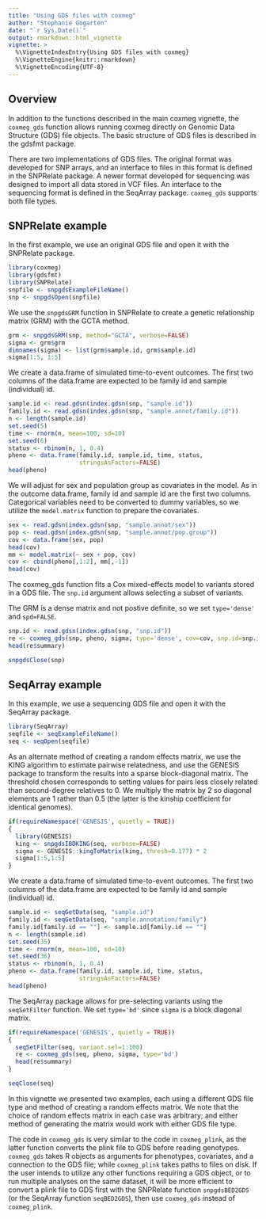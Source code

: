 ```yaml
---
title: "Using GDS files with coxmeg"
author: "Stephanie Gogarten"
date: "`r Sys.Date()`"
output: rmarkdown::html_vignette
vignette: >
  %\VignetteIndexEntry{Using GDS files with coxmeg}
  %\VignetteEngine{knitr::rmarkdown}
  %\VignetteEncoding{UTF-8}
---
```


## Overview

In addition to the functions described in the main coxmeg vignette, the `coxmeg_gds` function allows running coxmeg directly on Genomic Data Structure (GDS) file objects. The basic structure of GDS files is described in the gdsfmt package.

There are two implementations of GDS files. The original format was developed for SNP arrays, and an interface to files in this format is defined in the SNPRelate package. A newer format developed for sequencing was designed to import all data stored in VCF files. An interface to the sequencing format is defined in the SeqArray package. `coxmeg_gds` supports both file types.


## SNPRelate example

In the first example, we use an original GDS file and open it with the SNPRelate package.

```r
library(coxmeg)
library(gdsfmt)
library(SNPRelate)
snpfile <- snpgdsExampleFileName()
snp <- snpgdsOpen(snpfile)
```

We use the `snpgdsGRM` function in SNPRelate to create a genetic relationship matrix (GRM) with the GCTA method.

```r
grm <- snpgdsGRM(snp, method="GCTA", verbose=FALSE)
sigma <- grm$grm
dimnames(sigma) <- list(grm$sample.id, grm$sample.id)
sigma[1:5, 1:5]
```

We create a data.frame of simulated time-to-event outcomes. The first two columns of the data.frame are expected to be family id and sample (individual) id.

```r
sample.id <- read.gdsn(index.gdsn(snp, "sample.id"))
family.id <- read.gdsn(index.gdsn(snp, "sample.annot/family.id"))
n <- length(sample.id)
set.seed(5)
time <- rnorm(n, mean=100, sd=10)
set.seed(6)
status <- rbinom(n, 1, 0.4)
pheno <- data.frame(family.id, sample.id, time, status,
                    stringsAsFactors=FALSE)
head(pheno)
```

We will adjust for sex and population group as covariates in the model. As in the outcome data.frame, family id and sample id are the first two columns. Categorical variables need to be converted to dummy variables, so we utilize the `model.matrix` function to prepare the covariates.

```r
sex <- read.gdsn(index.gdsn(snp, "sample.annot/sex"))
pop <- read.gdsn(index.gdsn(snp, "sample.annot/pop.group"))
cov <- data.frame(sex, pop)
head(cov)
mm <- model.matrix(~ sex + pop, cov)
cov <- cbind(pheno[,1:2], mm[,-1])
head(cov)
```

The coxmeg_gds function fits a Cox mixed-effects model to variants stored in a GDS file. The `snp.id` argument allows selecting a subset of variants.

The GRM is a dense matrix and not postive definite, so we set `type='dense'` and `spd=FALSE`.

```r
snp.id <- read.gdsn(index.gdsn(snp, "snp.id"))
re <- coxmeg_gds(snp, pheno, sigma, type='dense', cov=cov, snp.id=snp.id[1:100], spd=FALSE)
head(re$summary)
```

```r
snpgdsClose(snp)
```


## SeqArray example

In this example, we use a sequencing GDS file and open it with the SeqArray package.

```r
library(SeqArray)
seqfile <- seqExampleFileName()
seq <- seqOpen(seqfile)
```

As an alternate method of creating a random effects matrix, we use the KING algorithm to estimate pairwise relatedness, and use the GENESIS package to transform the results into a sparse block-diagonal matrix. The threshold chosen corresponds to setting values for pairs less closely related than second-degree relatives to 0. We multiply the matrix by 2 so diagonal elements are 1 rather than 0.5 (the latter is the kinship coefficient for identical genomes).

```r
if(requireNamespace('GENESIS', quietly = TRUE))
{
  library(GENESIS)
  king <- snpgdsIBDKING(seq, verbose=FALSE)
  sigma <- GENESIS::kingToMatrix(king, thresh=0.177) * 2
  sigma[1:5,1:5]
}
```

We create a data.frame of simulated time-to-event outcomes. The first two columns of the data.frame are expected to be family id and sample (individual) id.

```r
sample.id <- seqGetData(seq, "sample.id")
family.id <- seqGetData(seq, "sample.annotation/family")
family.id[family.id == ""] <- sample.id[family.id == ""]
n <- length(sample.id)
set.seed(35)
time <- rnorm(n, mean=100, sd=10)
set.seed(36)
status <- rbinom(n, 1, 0.4)
pheno <- data.frame(family.id, sample.id, time, status,
                    stringsAsFactors=FALSE)
head(pheno)
```

The SeqArray package allows for pre-selecting variants using the `seqSetFilter` function. We set `type='bd'` since `sigma` is a block diagonal matrix.

```r
if(requireNamespace('GENESIS', quietly = TRUE))
{
  seqSetFilter(seq, variant.sel=1:100)
  re <- coxmeg_gds(seq, pheno, sigma, type='bd')
  head(re$summary)
}
```

```r
seqClose(seq)
```

In this vignette we presented two examples, each using a different GDS file type and method of creating a random effects matrix. We note that the choice of random effects matrix in each case was arbitrary; and either method of generating the matrix would work with either GDS file type.

The code in `coxmeg_gds` is very similar to the code in `coxmeg_plink`, as the latter function converts the plink file to GDS before reading genotypes. `coxmeg_gds` takes R objects as arguments for phenotypes, covariates, and a connection to the GDS file; while `coxmeg_plink` takes paths to files on disk. If the user intends to utilize any other functions requiring a GDS object, or to run multiple analyses on the same dataset, it will be more efficient to convert a plink file to GDS first with the SNPRelate function `snpgdsBED2GDS` (or the SeqArray function `seqBED2GDS`), then use `coxmeg_gds` instead of `coxmeg_plink`.

